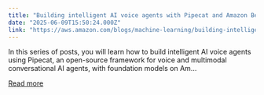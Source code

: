```yaml
---
title: "Building intelligent AI voice agents with Pipecat and Amazon Bedrock – Part 1"
date: "2025-06-09T15:50:24.000Z"
link: "https://aws.amazon.com/blogs/machine-learning/building-intelligent-ai-voice-agents-with-pipecat-and-amazon-bedrock-part-1/"
---
```


In this series of posts, you will learn how to build intelligent AI voice agents using Pipecat, an open-source framework for voice and multimodal conversational AI agents, with foundation models on Am...

[Read more](https://aws.amazon.com/blogs/machine-learning/building-intelligent-ai-voice-agents-with-pipecat-and-amazon-bedrock-part-1/)

